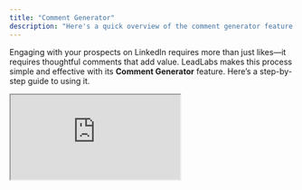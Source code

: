 ```yaml
---
title: "Comment Generator"
description: "Here's a quick overview of the comment generator feature in LeadLabs."
---
```


Engaging with your prospects on LinkedIn requires more than just likes—it requires thoughtful comments that add value. LeadLabs makes this process simple and effective with its **Comment Generator** feature. Here’s a step-by-step guide to using it.

<iframe src="https://uppish-peacock.clueso.site/embed/75d805d0-cace-4d25-8a97-dbba0db78fe6" className="w-full aspect-video" />

### Step 1: Open Your Prospect’s Profile

Visit your prospect’s LinkedIn profile and click the **comment button**. This takes you to the section of their profile where all recent posts are displayed.

---

### Step 2: Browse Recent Posts

Scroll left or right to load more posts and choose the one you’d like to engage with—ideally the most recent, for maximum visibility and relevance.

---

### Step 3: Choose Comment Type

Once you’ve selected a post, decide the style of comment you’d like to leave:

- **Supportive**: To validate and encourage their perspective.
- **Contradictory**: To respectfully challenge their point of view and spark dialogue.

---

### Step 4: Select a Tone

After picking the type, refine your comment further by setting the tone. LeadLabs gives you multiple options:

- **Neutral**: A balanced, professional response.
- **Insightful**: Adds perspective, analysis, or expertise.
- **Formal**: Maintains a polished, professional tone suitable for executive-level engagement.

LeadLabs will instantly generate a **starter comment** based on your selections.

---

### Step 5: Refresh if Needed

If the first suggestion doesn’t fit your voice, click the **refresh button**. You can generate as many variations as you like until you find the one that works.

---

### Step 6: Copy and Paste

Once you’re happy with the comment:

1. Click **copy text**.
2. Go back to the LinkedIn post you selected.
3. Paste the comment and make any final edits to personalize it.

---

### Step 7: Post and Engage

When your comment feels ready, post it. You’ve now left a thoughtful contribution that strengthens your presence and helps you connect meaningfully with your prospect.

## Need some help?

We pride ourselves on our impeccable support. Drop us an email at [hello@leadlabs.app](mailto:hello@leadlabs.app) and we will get back ASAP.